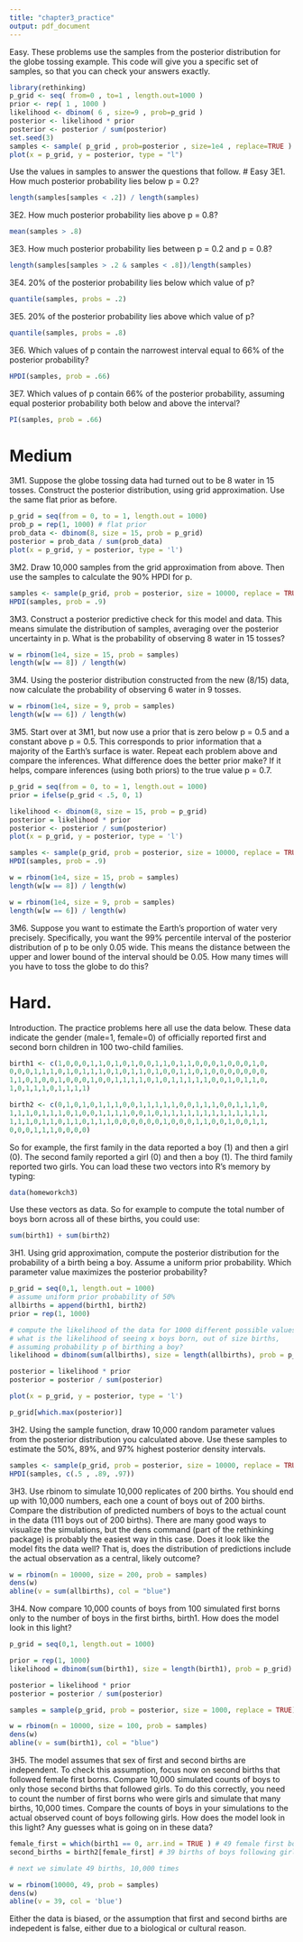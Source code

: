 ```yaml
---
title: "chapter3_practice"
output: pdf_document
---
```


Easy. These problems use the samples from the posterior distribution for the globe tossing example. This code will give you a specific set of samples, so that you can check your answers exactly.

```r
library(rethinking)
p_grid <- seq( from=0 , to=1 , length.out=1000 )
prior <- rep( 1 , 1000 )
likelihood <- dbinom( 6 , size=9 , prob=p_grid )
posterior <- likelihood * prior
posterior <- posterior / sum(posterior)
set.seed(3)
samples <- sample( p_grid , prob=posterior , size=1e4 , replace=TRUE )
plot(x = p_grid, y = posterior, type = "l")

```
Use the values in samples to answer the questions that follow.
# Easy 
3E1. How much posterior probability lies below p = 0.2?
```r
length(samples[samples < .2]) / length(samples)
```
3E2. How much posterior probability lies above p = 0.8?
```r
mean(samples > .8)
```
3E3. How much posterior probability lies between p = 0.2 and p = 0.8?
```r
length(samples[samples > .2 & samples < .8])/length(samples)
```
3E4. 20% of the posterior probability lies below which value of p?
```r
quantile(samples, probs = .2)
```

3E5. 20% of the posterior probability lies above which value of p?
```r
quantile(samples, probs = .8)
```

3E6. Which values of p contain the narrowest interval equal to 66% of the posterior probability?
```r
HPDI(samples, prob = .66)

```


3E7. Which values of p contain 66% of the posterior probability, assuming equal posterior probability both below and above the interval?

```r
PI(samples, prob = .66)
```
# Medium

3M1. Suppose the globe tossing data had turned out to be 8 water in 15 tosses. Construct the posterior distribution, using grid approximation. Use the same flat prior as before.
```r
p_grid = seq(from = 0, to = 1, length.out = 1000)
prob_p = rep(1, 1000) # flat prior
prob_data <- dbinom(8, size = 15, prob = p_grid)
posterior = prob_data / sum(prob_data)
plot(x = p_grid, y = posterior, type = 'l')
```


3M2. Draw 10,000 samples from the grid approximation from above. Then use the samples to calculate the 90% HPDI for p.
```r
samples <- sample(p_grid, prob = posterior, size = 10000, replace = TRUE)
HPDI(samples, prob = .9)

```

3M3. Construct a posterior predictive check for this model and data. This means simulate the distribution of samples, averaging over the posterior uncertainty in p. What is the probability of observing 8 water in 15 tosses?
```r
w = rbinom(1e4, size = 15, prob = samples)
length(w[w == 8]) / length(w)
```

3M4. Using the posterior distribution constructed from the new (8/15) data, now calculate the probability of observing 6 water in 9 tosses.
```r
w = rbinom(1e4, size = 9, prob = samples)
length(w[w == 6]) / length(w)
```

3M5. Start over at 3M1, but now use a prior that is zero below p = 0.5 and a constant above p = 0.5. This corresponds to prior information that a majority of the Earth’s surface is water. Repeat each problem above and compare the inferences. What difference does the better prior make? If it helps, compare inferences (using both priors) to the true value p = 0.7.

```r
p_grid = seq(from = 0, to = 1, length.out = 1000)
prior = ifelse(p_grid < .5, 0, 1)

likelihood <- dbinom(8, size = 15, prob = p_grid)
posterior = likelihood * prior
posterior <- posterior / sum(posterior)
plot(x = p_grid, y = posterior, type = 'l')

```


```r

samples <- sample(p_grid, prob = posterior, size = 10000, replace = TRUE)
HPDI(samples, prob = .9)
```

```r
w = rbinom(1e4, size = 15, prob = samples)
length(w[w == 8]) / length(w)
```

```r
w = rbinom(1e4, size = 9, prob = samples)
length(w[w == 6]) / length(w)

```


3M6. Suppose you want to estimate the Earth’s proportion of water very precisely. Specifically, you want the 99% percentile interval of the posterior distribution of p to be only 0.05 wide. This means the distance between the upper and lower bound of the interval should be 0.05. How many times will you have to toss the globe to do this?

# Hard.
Introduction. The practice problems here all use the data below. These data indicate the gender (male=1, female=0) of officially reported first and second born children in 100 two-child families.

```r
birth1 <- c(1,0,0,0,1,1,0,1,0,1,0,0,1,1,0,1,1,0,0,0,1,0,0,0,1,0,
0,0,0,1,1,1,0,1,0,1,1,1,0,1,0,1,1,0,1,0,0,1,1,0,1,0,0,0,0,0,0,0,
1,1,0,1,0,0,1,0,0,0,1,0,0,1,1,1,1,0,1,0,1,1,1,1,1,0,0,1,0,1,1,0,
1,0,1,1,1,0,1,1,1,1)
```

```r
birth2 <- c(0,1,0,1,0,1,1,1,0,0,1,1,1,1,1,0,0,1,1,1,0,0,1,1,1,0,
1,1,1,0,1,1,1,0,1,0,0,1,1,1,1,0,0,1,0,1,1,1,1,1,1,1,1,1,1,1,1,1,
1,1,1,0,1,1,0,1,1,0,1,1,1,0,0,0,0,0,0,1,0,0,0,1,1,0,0,1,0,0,1,1,
0,0,0,1,1,1,0,0,0,0)
```

So for example, the first family in the data reported a boy (1) and then a girl (0). The second family reported a girl (0) and then a boy (1). The third family reported two girls. You can load these two vectors into R’s memory by typing:
```r
data(homeworkch3)
```
Use these vectors as data. So for example to compute the total number of boys born across all of these births, you could use:

```r
sum(birth1) + sum(birth2)
```
3H1. Using grid approximation, compute the posterior distribution for the probability of a birth being a boy. Assume a uniform prior probability. Which parameter value maximizes the posterior probability?
```r
p_grid = seq(0,1, length.out = 1000)
# assume uniform prior probability of 50%
allbirths = append(birth1, birth2)
prior = rep(1, 1000)

# compute the likelihood of the data for 1000 different possible values of p
# what is the likelihood of seeing x boys born, out of size births, 
# assuming probability p of birthing a boy?
likelihood = dbinom(sum(allbirths), size = length(allbirths), prob = p_grid)

posterior = likelihood * prior
posterior = posterior / sum(posterior)

plot(x = p_grid, y = posterior, type = 'l')
```

```r
p_grid[which.max(posterior)]
```


3H2. Using the sample function, draw 10,000 random parameter values from the posterior distribution you calculated above. Use these samples to estimate the 50%, 89%, and 97% highest posterior density intervals.
```r
samples <- sample(p_grid, prob = posterior, size = 10000, replace = TRUE)
HPDI(samples, c(.5 , .89, .97))

```

3H3. Use rbinom to simulate 10,000 replicates of 200 births. You should end up with 10,000 numbers, each one a count of boys out of 200 births. Compare the distribution of predicted numbers of boys to the actual count in the data (111 boys out of 200 births). There are many good ways to visualize the simulations, but the dens command (part of the rethinking package) is probably the easiest way in this case. Does it look like the model fits the data well? That is, does the distribution of predictions include the actual observation as a central, likely outcome?

```r
w = rbinom(n = 10000, size = 200, prob = samples)
dens(w)
abline(v = sum(allbirths), col = "blue")
```


3H4. Now compare 10,000 counts of boys from 100 simulated first borns only to the number of boys in the first births, birth1. How does the model look in this light?
```r

p_grid = seq(0,1, length.out = 1000)

prior = rep(1, 1000)
likelihood = dbinom(sum(birth1), size = length(birth1), prob = p_grid)

posterior = likelihood * prior
posterior = posterior / sum(posterior)

samples = sample(p_grid, prob = posterior, size = 1000, replace = TRUE)

w = rbinom(n = 10000, size = 100, prob = samples)
dens(w)
abline(v = sum(birth1), col = "blue")
```

3H5. The model assumes that sex of first and second births are independent. To check this assumption, focus now on second births that followed female first borns. Compare 10,000 simulated counts of boys to only those second births that followed girls. To do this correctly, you need to count the number of first borns who were girls and simulate that many births, 10,000 times. Compare the counts of boys in your simulations to the actual observed count of boys following girls. How does the model look in this light? Any guesses what is going on in these data?

```r
female_first = which(birth1 == 0, arr.ind = TRUE ) # 49 female first borns
second_births = birth2[female_first] # 39 births of boys following girls

# next we simulate 49 births, 10,000 times

w = rbinom(10000, 49, prob = samples)
dens(w)
abline(v = 39, col = 'blue')
```


Either the data is biased, or the assumption that first and second births are indepedent is false, either due to a biological or cultural reason.
